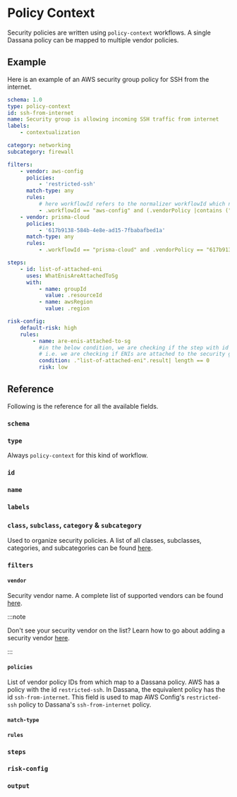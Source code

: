 # Policy Context

Security policies are written using `policy-context` workflows. A single Dassana policy can be mapped to multiple vendor policies.

## Example

Here is an example of an AWS security group policy for SSH from the internet.

```yaml title="content/workflows/csp/aws/service/ec2/resources/security-group/policy-context/ssh-from-internet.yaml"
schema: 1.0
type: policy-context
id: ssh-from-internet
name: Security group is allowing incoming SSH traffic from internet
labels:
    - contextualization

category: networking
subcategory: firewall

filters:
    - vendor: aws-config
      policies:
          - 'restricted-ssh'
      match-type: any
      rules:
          # here workflowId refers to the normalizer workflowId which normalized the alert
          - .workflowId == "aws-config" and (.vendorPolicy |contains ("restricted-ssh") )
    - vendor: prisma-cloud
      policies:
          - '617b9138-584b-4e8e-ad15-7fbabafbed1a'
      match-type: any
      rules:
          - .workflowId == "prisma-cloud" and .vendorPolicy == "617b9138-584b-4e8e-ad15-7fbabafbed1a"

steps:
    - id: list-of-attached-eni
      uses: WhatEnisAreAttachedToSg
      with:
          - name: groupId
            value: .resourceId
          - name: awsRegion
            value: .region

risk-config:
    default-risk: high
    rules:
        - name: are-enis-attached-to-sg
          #in the below condition, we are checking if the step with id "list-of-attached-eni" has a key with nameed 'result' and its value (array size) has length 0
          # i.e. we are checking if ENIs are attached to the security group or not
          condition: ."list-of-attached-eni".result| length == 0
          risk: low
```

## Reference

Following is the reference for all the available fields.


### `schema`

<Schema />

### `type`

Always `policy-context` for this kind of workflow.

### `id`

<Id />

### `name`

<Name />

### `labels`

<Labels />

### `class`, `subclass`, `category` & `subcategory`

Used to organize security policies. A list of all classes, subclasses, categories, and subcategories can be found [here](https://github.com/dassana-io/dassana/blob/main/content/workflows/policies/policy-classification.yaml).

### `filters`

<Filters />

#### `vendor`

Security vendor name. A complete list of supported vendors can be found [here](https://github.com/dassana-io/dassana/tree/main/content/workflows/vendors).

:::note

Don't see your security vendor on the list? Learn how to go about adding a security vendor [here](../vendor-setup/adding-vendors).

:::

#### `policies`

List of vendor policy IDs from which map to a Dassana policy. AWS has a policy with the id `restricted-ssh`. In Dassana, the equivalent policy has the id `ssh-from-internet`. This field is used to map AWS Config's `restricted-ssh` policy to Dassana's `ssh-from-internet` policy.

#### `match-type`

<MatchType />

#### `rules`

<RuleSyntax />

### `steps`

<Steps />

### `risk-config`

<RiskConfig />

### `output`

<Output />

